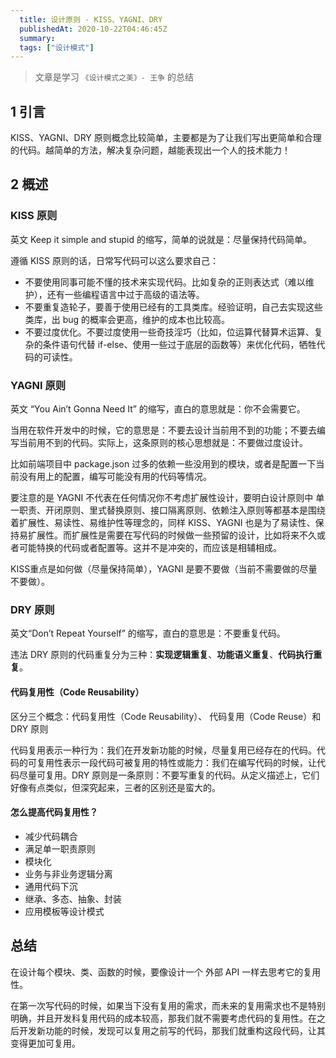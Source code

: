 ```yaml
---
  title: 设计原则 - KISS、YAGNI、DRY
  publishedAt: 2020-10-22T04:46:45Z
  summary:
  tags: ["设计模式"]
---
```


> 文章是学习 `《设计模式之美》- 王争` 的总结

## 1 引言

KISS、YAGNI、DRY 原则概念比较简单，主要都是为了让我们写出更简单和合理的代码。越简单的方法，解决复杂问题，越能表现出一个人的技术能力！

## 2 概述



### KISS 原则

英文 Keep it simple and stupid 的缩写，简单的说就是：尽量保持代码简单。

遵循 KISS 原则的话，日常写代码可以这么要求自己：

- 不要使用同事可能不懂的技术来实现代码。比如复杂的正则表达式（难以维护），还有一些编程语言中过于高级的语法等。
- 不要重复造轮子，要善于使用已经有的工具类库。经验证明，自己去实现这些类库，出 bug 的概率会更高，维护的成本也比较高。
- 不要过度优化。不要过度使用一些奇技淫巧（比如，位运算代替算术运算、复杂的条件语句代替 if-else、使用一些过于底层的函数等）来优化代码，牺牲代码的可读性。



### YAGNI 原则

英文 “You Ain’t Gonna Need It” 的缩写，直白的意思就是：你不会需要它。 

当用在软件开发中的时候，它的意思是：不要去设计当前用不到的功能；不要去编写当前用不到的代码。实际上，这条原则的核心思想就是：不要做过度设计。

 比如前端项目中 package.json 过多的依赖一些没用到的模块，或者是配置一下当前没有用上的配置，编写可能没有用的代码等情况。 

要注意的是 YAGNI 不代表在任何情况你不考虑扩展性设计，要明白设计原则中 单一职责、开闭原则、里式替换原则、接口隔离原则、依赖注入原则等都基本是围绕着扩展性、易读性、易维护性等理念的，同样 KISS、YAGNI 也是为了易读性、保持易扩展性。而扩展性是需要在写代码的时候做一些预留的设计，比如将来不久或者可能特换的代码或者配置等。这并不是冲突的，而应该是相辅相成。

 KISS重点是如何做（尽量保持简单），YAGNI 是要不要做（当前不需要做的尽量不要做）。

### DRY 原则

英文“Don’t  Repeat Yourself” 的缩写，直白的意思是：不要重复代码。

违法 DRY 原则的代码重复分为三种：**实现逻辑重复**、**功能语义重复**、**代码执行重复**。

#### 代码复用性（Code Reusability）

区分三个概念：代码复用性（Code Reusability）、 代码复用（Code Reuse）和 DRY 原则

代码复用表示一种行为：我们在开发新功能的时候，尽量复用已经存在的代码。代码的可复用性表示一段代码可被复用的特性或能力：我们在编写代码的时候，让代码尽量可复用。DRY 原则是一条原则：不要写重复的代码。从定义描述上，它们好像有点类似，但深究起来，三者的区别还是蛮大的。

#### 怎么提高代码复用性？

- 减少代码耦合
- 满足单一职责原则
- 模块化
- 业务与非业务逻辑分离
- 通用代码下沉
- 继承、多态、抽象、封装
- 应用模板等设计模式



## 总结

在设计每个模块、类、函数的时候，要像设计一个 外部 API 一样去思考它的复用性。

在第一次写代码的时候，如果当下没有复用的需求，而未来的复用需求也不是特别明确，并且开发科复用代码的成本较高，那我们就不需要考虑代码的复用性。在之后开发新功能的时候，发现可以复用之前写的代码，那我们就重构这段代码，让其变得更加可复用。




